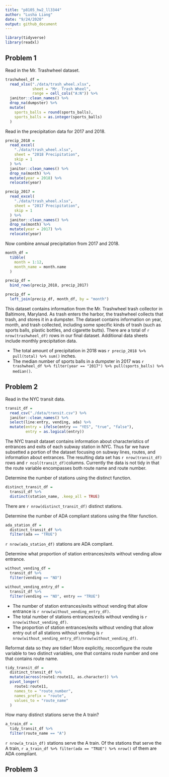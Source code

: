 ```yaml
---
title: "p8105_hw2_ll3344"
author: "Lusha Liang"
date: "9/24/2020"
output: github_document
---
```


```r
library(tidyverse)
library(readxl)
```

## Problem 1

Read in the Mr. Trashwheel dataset.

```r
trashwheel_df = 
  read_xlsx("./data/trash_wheel.xlsx", 
            sheet = "Mr. Trash Wheel",
            range = cell_cols("A:N")) %>% 
  janitor::clean_names() %>% 
  drop_na(dumpster) %>% 
  mutate(
    sports_balls = round(sports_balls),
    sports_balls = as.integer(sports_balls)
  )
```

Read in the precipitation data for 2017 and 2018. 

```r
precip_2018 = 
  read_excel(
    "./data/trash_wheel.xlsx",
    sheet = "2018 Precipitation",
    skip = 1
  ) %>% 
  janitor::clean_names() %>% 
  drop_na(month) %>% 
  mutate(year = 2018) %>% 
  relocate(year)

precip_2017 = 
  read_excel(
    "./data/trash_wheel.xlsx",
    sheet = "2017 Precipitation",
    skip = 1
  ) %>% 
  janitor::clean_names() %>% 
  drop_na(month) %>% 
  mutate(year = 2017) %>% 
  relocate(year)
```

Now combine annual precipitation from 2017 and 2018. 

```r
month_df = 
  tibble(
    month = 1:12,
    month_name = month.name
  )

precip_df = 
  bind_rows(precip_2018, precip_2017) 

precip_df = 
  left_join(precip_df, month_df, by = "month")
```

This dataset contains information from the Mr. Trashwheel trash collector in Baltimore, Maryland. As trash enters the harbor, the trashwheel collects that trash, and stores it in a dumpster. The dataset contains information on year, month, and trash collected, including some specific kinds of trash (such as sports balls, plastic bottles, and cigarette butts). There are a total of `r nrow(trashwheel_df)` rows in our final dataset. Additional data sheets include monthly precipitation data. 

* The total amount of precipitation in 2018 was `r precip_2018 %>% pull(total) %>% sum()` inches. 
* The median number of sports balls in a dumpster in 2017 was `r trashwheel_df %>% filter(year == "2017") %>% pull(sports_balls) %>% median()`. 

## Problem 2

Read in the NYC transit data. 

```r
transit_df =
  read_csv("./data/transit.csv") %>% 
  janitor::clean_names() %>% 
  select(line:entry, vending, ada) %>%
  mutate(entry = ifelse(entry == "YES", "true", "false"),
         entry = as.logical(entry))
```

The NYC transit dataset contains information about characteristics of entrances and exits of each subway station in NYC. Thus far we have subsetted a portion of the dataset focusing on subway lines, routes, and information about entrances. The resulting data set has `r nrow(transit_df)` rows and `r ncol(transit_df)`columns. Currently the data is not tidy in that the route variable encompasses both route name and route number. 

Determine the number of stations using the distinct function. 

```r
distinct_transit_df =
  transit_df %>% 
  distinct(station_name, .keep_all = TRUE)
```

There are `r nrow(distinct_transit_df)` distinct stations. 

Determine the number of ADA compliant stations using the filter function.

```r
ada_station_df =
  distinct_transit_df %>%
  filter(ada == "TRUE")
```

`r nrow(ada_station_df)` stations are ADA compliant. 

Determine what proportion of station entrances/exits without vending allow entrance.

```r
without_vending_df = 
  transit_df %>% 
  filter(vending == "NO")

without_vending_entry_df =
  transit_df %>%
  filter(vending == "NO", entry == "TRUE")
```

* The number of station entrances/exits without vending that allow entrance is `r nrow(without_vending_entry_df)`.
* The total number of stations entrances/exits without vending is `r nrow(without_vending_df)`. 
* The proportion of station entrances/exits without vending that allow entry out of all stations without vending is `r nrow(without_vending_entry_df)/nrow(without_vending_df)`. 

Reformat data so they are tidier! More explicitly, reoconfigure the route variable to two distinct variables, one that contains route number and one that contains route name. 

```r
tidy_transit_df = 
  distinct_transit_df %>%
  mutate(across(route1:route11, as.character)) %>%
  pivot_longer(
    route1:route11,
    names_to = "route_number",
    names_prefix = "route",
    values_to = "route_name"
  )
```

How many distinct stations serve the A train?

```r
a_train_df =
  tidy_transit_df %>%
  filter(route_name == "A")
```

`r nrow(a_train_df)` stations serve the A train. Of the stations that serve the A train, `r a_train_df %>% filter(ada == "TRUE") %>% nrow()` of them are ADA compliant. 

## Problem 3



